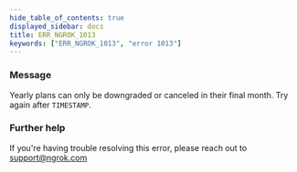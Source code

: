 ```yaml
---
hide_table_of_contents: true
displayed_sidebar: docs
title: ERR_NGROK_1013
keywords: ["ERR_NGROK_1013", "error 1013"]
---
```


### Message

Yearly plans can only be downgraded or canceled in their final month. Try again after `TIMESTAMP`.

### Further help

If you're having trouble resolving this error, please reach out to [support@ngrok.com](mailto:support@ngrok.com?subject=Help%20with%20ERR_NGROK_1013)
